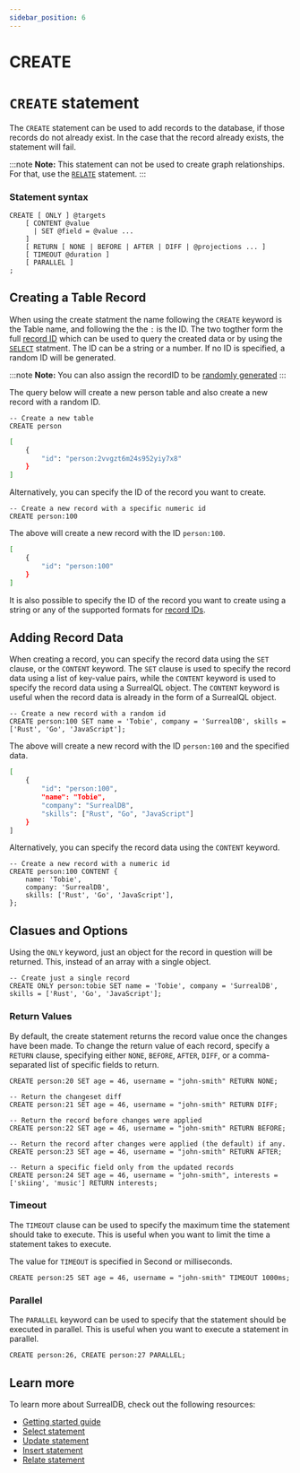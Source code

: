 ```yaml
---
sidebar_position: 6
---
```


# CREATE

# `CREATE` statement

The `CREATE` statement can be used to add records to the database, if those records do not already exist. In the case that the record already exists, the statement will fail.

:::note
__Note:__ This statement can not be used to create graph relationships. For that, use the [`RELATE`](/docs/surrealdb/surrealql/statements/relate) statement.
:::

### Statement syntax

```surql title="SurrealQL Syntax"
CREATE [ ONLY ] @targets
	[ CONTENT @value
	  | SET @field = @value ...
	]
	[ RETURN [ NONE | BEFORE | AFTER | DIFF | @projections ... ]
	[ TIMEOUT @duration ]
	[ PARALLEL ]
;
```

## Creating a Table Record

When using the create statment the name following the `CREATE` keyword is the Table name, and following the the `:` is the ID. The two togther form the full [record ID](/docs/surrealdb/surrealql/datamodel/ids) which can be used to query the created data or by using the [`SELECT`](/docs/surrealdb/surrealql/statements/select) statment. The ID can be a string or a number. If no ID is specified, a random ID will be generated.

:::note
__Note:__ You can also assign the recordID to be [randomly generated](/docs/surrealdb/surrealql/datamodel/ids#generating-record-ids) 
:::

The query below will create a new person table and also create a new record with a random ID.

```surql
-- Create a new table
CREATE person
```

```bash title="Response"
[
    {
        "id": "person:2vvgzt6m24s952yiy7x8"
    }
]
```

Alternatively, you can specify the ID of the record you want to create.

```surql
-- Create a new record with a specific numeric id
CREATE person:100
```

The above will create a new record with the ID `person:100`.

```bash title="Response"
[
	{
		"id": "person:100"
	}
]
```

It is also possible to specify the ID of the record you want to create using a string or any of the supported formats for [record IDs](/docs/surrealdb/surrealql/datamodel/ids).



## Adding Record Data

When creating a record, you can specify the record data using the `SET` clause, or the `CONTENT` keyword. The `SET` clause is used to specify the record data using a list of key-value pairs, while the `CONTENT` keyword is used to specify the record data using a SurrealQL object. The `CONTENT` keyword is useful when the record data is already in the form of a SurrealQL object.

```surql
-- Create a new record with a random id
CREATE person:100 SET name = 'Tobie', company = 'SurrealDB', skills = ['Rust', 'Go', 'JavaScript'];
```

The above will create a new record with the ID `person:100` and the specified data.

```bash title="Response"
[
	{
		"id": "person:100",
		"name": "Tobie",
		"company": "SurrealDB",
		"skills": ["Rust", "Go", "JavaScript"]
	}
]
```

Alternatively, you can specify the record data using the `CONTENT` keyword.

```surql
-- Create a new record with a numeric id
CREATE person:100 CONTENT {
	name: 'Tobie',
	company: 'SurrealDB',
	skills: ['Rust', 'Go', 'JavaScript'],
};
```

## Clasues and Options

Using the `ONLY` keyword, just an object for the record in question will be returned. This, instead of an array with a single object.

```surql
-- Create just a single record
CREATE ONLY person:tobie SET name = 'Tobie', company = 'SurrealDB', skills = ['Rust', 'Go', 'JavaScript'];
```
### Return Values

By default, the create statement returns the record value once the changes have been made. To change the return value of each record, specify a `RETURN` clause, specifying either `NONE`, `BEFORE`, `AFTER`, `DIFF`, or a comma-separated list of specific fields to return.

```surql
CREATE person:20 SET age = 46, username = "john-smith" RETURN NONE;
```

```surql
-- Return the changeset diff
CREATE person:21 SET age = 46, username = "john-smith" RETURN DIFF;
```

```surql
-- Return the record before changes were applied
CREATE person:22 SET age = 46, username = "john-smith" RETURN BEFORE;
```

```surql
-- Return the record after changes were applied (the default) if any.
CREATE person:23 SET age = 46, username = "john-smith" RETURN AFTER;
```

```surql
-- Return a specific field only from the updated records
CREATE person:24 SET age = 46, username = "john-smith", interests = ['skiing', 'music'] RETURN interests;
```

### Timeout

The `TIMEOUT` clause can be used to specify the maximum time the statement should take to execute. This is useful when you want to limit the time a statement takes to execute.

The value for `TIMEOUT` is specified in Second or milliseconds.

```surql
CREATE person:25 SET age = 46, username = "john-smith" TIMEOUT 1000ms;
```

### Parallel

The `PARALLEL` keyword can be used to specify that the statement should be executed in parallel. This is useful when you want to execute a statement in parallel.

```surql
CREATE person:26, CREATE person:27 PARALLEL; 
```

## Learn more 

To learn more about SurrealDB, check out the following resources: 
- [Getting started guide](/docs/surrealdb/introduction/start)
- [Select statement](/docs/surrealdb/surrealql/statements/select)
- [Update statement](/docs/surrealdb/surrealql/statements/update)
- [Insert statement](/docs/surrealdb/surrealql/statements/insert)
- [Relate statement](/docs/surrealdb/surrealql/statements/relate)

